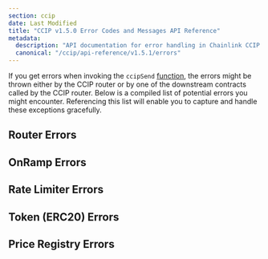 ```yaml
---
section: ccip
date: Last Modified
title: "CCIP v1.5.0 Error Codes and Messages API Reference"
metadata:
  description: "API documentation for error handling in Chainlink CCIP v1.5.0, including router, onramp, rate limiter, and token-related errors."
  canonical: "/ccip/api-reference/v1.5.1/errors"
---
```



<CcipCommon callout="importCCIPPackage150" />

If you get errors when invoking the `ccipSend` [function](/ccip/api-reference/v1.5.0/i-router-client#ccipsend), the errors might be thrown either by the CCIP router or by one of the downstream contracts called by the CCIP router. Below is a compiled list of potential errors you might encounter. Referencing this list will enable you to capture and handle these exceptions gracefully.

## Router Errors

<CCIPSendError type="router" version="v1_5_0" />

## OnRamp Errors

<CCIPSendError type="onramp" version="v1_5_0" />

## Rate Limiter Errors

<CCIPSendError type="rate-limiter" version="v1_5_0" />

## Token (ERC20) Errors

<CCIPSendError type="erc20" version="v1_5_0" />

## Price Registry Errors

<CCIPSendError type="price-registry" version="v1_5_0" />
